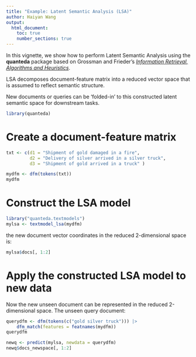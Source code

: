 ```yaml
---
title: "Example: Latent Semantic Analysis (LSA)"
author: Haiyan Wang
output: 
  html_document:
    toc: true
    number_sections: true
---
```


In this vignette, we show how to perform Latent Semantic Analysis using the **quanteda** package based on Grossman and Frieder's  [*Information Retrieval, Algorithms and Heuristics*](http://www1.se.cuhk.edu.hk/%7Eseem5680/lecture/LSI-Eg.pdf).

LSA decomposes document-feature matrix into a reduced vector space that is assumed to reflect semantic structure.

New documents or queries can be 'folded-in' to this constructed latent semantic space for downstream tasks. 

```r
library(quanteda)
```

# Create a document-feature matrix

```r
txt <- c(d1 = "Shipment of gold damaged in a fire",
         d2 = "Delivery of silver arrived in a silver truck",
         d3 = "Shipment of gold arrived in a truck" )

mydfm <- dfm(tokens(txt))
mydfm
```

# Construct the LSA model
```r
library("quanteda.textmodels")
mylsa <- textmodel_lsa(mydfm)
```

 the new document vector coordinates in the reduced 2-dimensional space is:
```r
mylsa$docs[, 1:2]
```

# Apply the constructed LSA model to new data
Now the new unseen document can be represented in the reduced 2-dimensional space.
The unseen query document:
```r
querydfm <- dfm(tokens(c("gold silver truck"))) |>
    dfm_match(features = featnames(mydfm))
querydfm
```
```r
newq <- predict(mylsa, newdata = querydfm)
newq$docs_newspace[, 1:2]
```
